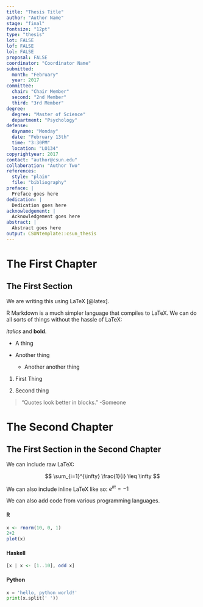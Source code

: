 ```yaml
---
title: "Thesis Title"
author: "Author Name"
stage: "final"
fontsize: "12pt"
type: "thesis"
lot: FALSE
lof: FALSE
lol: FALSE
proposal: FALSE
coordinator: "Coordinator Name"
submitted:
  month: "February"
  year: 2017
committee:
  chair: "Chair Member"
  second: "2nd Member"
  third: "3rd Member"
degree:
  degree: "Master of Science"
  department: "Psychology"
defense:
  dayname: "Monday"
  date: "February 13th"
  time: "3:30PM"
  location: "LO134"
copyrightyear: 2017
contact: "author@csun.edu"
collaboration: "Author Two"
references:
  style: "plain"
  file: "bibliography"
preface: |
  Preface goes here
dedication: |
  Dedication goes here
acknowledgement: |
  Acknowledgement goes here
abstract: |
  Abstract goes here
output: CSUNtemplate::csun_thesis
---
```


# The First Chapter

## The First Section

We are writing this using LaTeX [@latex].

R Markdown is a much simpler language that compiles to LaTeX. We can do all sorts of things without the hassle of LaTeX:

*italics* and **bold**.

* A thing

* Another thing
  + Another another thing

1. First Thing

2. Second thing

> "Quotes look better in blocks." -Someone


# The Second Chapter

## The First Section in the Second Chapter

We can include raw LaTeX:

$$ \sum_{i=1}^{\infty} \frac{1}{i} \leq \infty $$

We can also include inline LaTeX like so: $e^{i \pi}=-1$

We can also add code from various programming languages.

#### R

```R
x <- rnorm(10, 0, 1)
2+2
plot(x)
```

#### Haskell

```haskell
[x | x <- [1..10], odd x]
```

#### Python

```python
x = 'hello, python world!'
print(x.split(' '))
```

